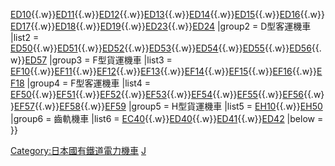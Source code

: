 {{Navbox
|name    = 日本國鐵舊型電力機車
|titlestyle = border-left:solid 3em #000; border-right:solid 3em #000; background-color:#ddd;
|title   = [[File:Japanese National Railway logo.svg|70px|link=日本國有鐵道]] [[日本國有鐵道]]舊型[[電力機車]]
|state = {{{state|collapsed}}}
|above   = 
|group1 = B·D型貨運機車
|list1  = [[日本國鐵EB10型電力機車|EB10 / AB10]]{{.w}}[[日本國鐵ED10型電力機車|ED10]]{{.w}}[[日本國鐵ED11型電力機車|ED11]]{{.w}}[[日本國鐵ED12型電力機車|ED12]]{{.w}}[[日本國鐵ED17型電力機車|ED13]]{{.w}}[[日本國鐵ED14型電力機車|ED14]]{{.w}}[[日本國鐵ED15型電力機車|ED15]]{{.w}}[[日本國鐵ED16型電力機車|ED16]]{{.w}}[[日本國鐵ED17型電力機車|ED17]]{{.w}}[[日本國鐵ED18型電力機車|ED18]]{{.w}}[[日本國鐵ED53型電力機車|ED19]]{{.w}}[[日本國鐵ED56型電力機車|ED23]]{{.w}}[[日本國鐵ED57型電力機車|ED24]]
|group2 = D型客運機車
|list2  =  [[日本國鐵ED17型電力機車|ED50]]{{.w}}[[日本國鐵ED17型電力機車|ED51]]{{.w}}[[日本國鐵ED17型電力機車|ED52]]{{.w}}[[日本國鐵ED53型電力機車|ED53]]{{.w}}[[日本國鐵ED54型電力機車|ED54]]{{.w}}[[日本國鐵ED55型電力機車|ED55]]{{.w}}[[日本國鐵ED56型電力機車|ED56]]{{.w}}[[日本國鐵ED57型電力機車|ED57]] 
|group3 = F型貨運機車
|list3  = [[日本國鐵EF10型電力機車|EF10]]{{.w}}[[日本國鐵EF11型電力機車|EF11]]{{.w}}[[日本國鐵EF12型電力機車|EF12]]{{.w}}[[日本國鐵EF13型電力機車|EF13]]{{.w}}[[日本國鐵EF52型電力機車|EF14]]{{.w}}[[日本國鐵EF15型電力機車|EF15]]{{.w}}[[日本國鐵EF16型電力機車|EF16]]{{.w}}[[日本國鐵EF58型電力機車|EF18]] 
|group4 = F型客運機車
|list4  = [[日本國鐵EF50型電力機車|EF50]]{{.w}}[[日本國鐵EF51型電力機車|EF51]]{{.w}}[[日本國鐵EF52型電力機車|EF52]]{{.w}}[[日本國鐵EF53型電力機車|EF53]]{{.w}}[[日本國鐵EF52型電力機車|EF54]]{{.w}}[[日本國鐵EF55型電力機車|EF55]]{{.w}}[[日本國鐵EF56型電力機車|EF56]]{{.w}}[[日本國鐵EF57型電力機車|EF57]]{{.w}}[[日本國鐵EF58型電力機車|EF58]]{{.w}}[[日本國鐵EF59型電力機車|EF59]]
|group5 = H型貨運機車
|list5  = [[日本國鐵EH10型電力機車|EH10]]{{.w}}[[日本國鐵EH10型電力機車#高速试验车|EH50]]
|group6 = 齒軌機車
|list6  = [[日本國鐵EC40型電力機車|EC40]]{{.w}}[[日本國鐵ED40型電力機車|ED40]]{{.w}}[[日本國鐵ED41型電力機車|ED41]]{{.w}}[[日本國鐵ED42型電力機車|ED42]]
|below   = 
}}<noinclude>
[[Category:日本國有鐵道電力機車]]
[[Category:日本鐵路車輛列表模板|J]]
</noinclude>